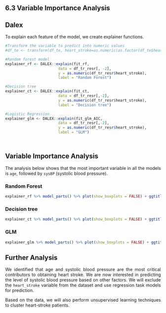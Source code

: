 ## **6.3 Variable Importance Analysis** 

## Dalex

:::{style="text-align: justify"}

To explain each feature of the model, we create explainer functions. 
:::

```r

#Transform the variable to predict into numeric values
#df_te <- transform(df_te, heart_stroke=as.numeric(as.factor(df_te$heart_stroke))-1)  

#Random forest model
explainer_rf <- DALEX::explain(fit_rf,
                        data = df_tr_resr[, -2],
                        y = as.numeric(df_tr_resr$heart_stroke),
                        label = "Random Forest")

#Decision tree
explainer_ct <- DALEX::explain(fit_ct,
                        data = df_tr_resr[,-2],
                        y = as.numeric(df_tr_resr$heart_stroke), 
                        label = "Decision tree")

#Logistic Regression
explainer_glm <- DALEX::explain(fit_glm_AIC,
                        data = df_tr_resr[,-2],
                        y = as.numeric(df_tr_resr$heart_stroke),
                        label = "GLM")




```

## Variable Importance Analysis {.tabset}

:::{style="text-align: justify"}
The analysis below shows that the most important variable in all the models is `age`, followed by `sysBP` (systolic blood pressure).
:::

### **Random Forest**
```r
explainer_rf %>% model_parts() %>% plot(show_boxplots = FALSE) + ggtitle("Feature Importance ", "")
```

### **Decision tree**
```r
explainer_ct %>% model_parts() %>% plot(show_boxplots = FALSE) + ggtitle("Feature Importance ", "")
```

### **GLM**
```r
explainer_glm %>% model_parts() %>% plot(show_boxplots = FALSE) + ggtitle("Feature Importance ", "")
```




## **Further Analysis**

:::{style="text-align: justify"}
We identified that age and systolic blood pressure are the most critical contributors to obtaining heart stroke. We are now interested in predicting the level of systolic blood pressure based on other factors. We will exclude the `heart_stroke` variable from the dataset and use regression task models for prediction.

Based on the data, we will also perform unsupervised learning techniques to cluster heart-stroke patients. 

:::
